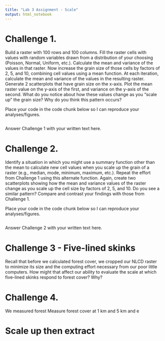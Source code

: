 ```yaml
---
title: "Lab 3 Assignment - Scale"
output: html_notebook
---
```



# Challenge 1.

Build a raster with 100 rows and 100 columns. Fill the raster cells with values with random variables drawn from a distribution of your choosing (Poisson, Normal, Uniform, etc.). Calculate the mean and variance of the values in that raster. Now increase the grain size of those cells by factors of 2, 5, and 10, combining cell values using a mean function. At each iteration, calculate the mean and variance of the values in the resulting raster. Generate 2 scatterplots that have grain size on the x-axis. Plot the mean raster value on the y-axis of the first, and variance on the y-axis of the second. What do you notice about how these values change as you "scale up" the grain size? Why do you think this pattern occurs?

Place your code in the code chunk below so I can reproduce your analyses/figures.

```r

```

Answer Challenge 1 with your written text here.


# Challenge 2.

Identify a situation in which you might use a summary function other than the mean to calculate new cell values when you scale up the grain of a raster (e.g., median, mode, minimum, maximum, etc.). Repeat the effort from Challenge 1 using this alternate function. Again, create two scatterplots showing how the mean and variance values of the raster change as you scale up the cell size by factors of 2, 5, and 10. Do you see a similar pattern? Compare and contrast your findings with those from Challenge 1.

Place your code in the code chunk below so I can reproduce your analyses/figures.

```r

```

Answer Challenge 2 with your written text here.

# Challenge 3 - Five-lined skinks

Recall that before we calculated forest cover, we cropped our NLCD raster to minimize its size and the computing effort necessary from our poor little computers. How might that affect our ability to evaluate the scale at which five-lined skinks respond to forest cover? Why?

# Challenge 4.

We measured forest Measure forest cover at 1 km and 5 km and e



# Scale up then extract

